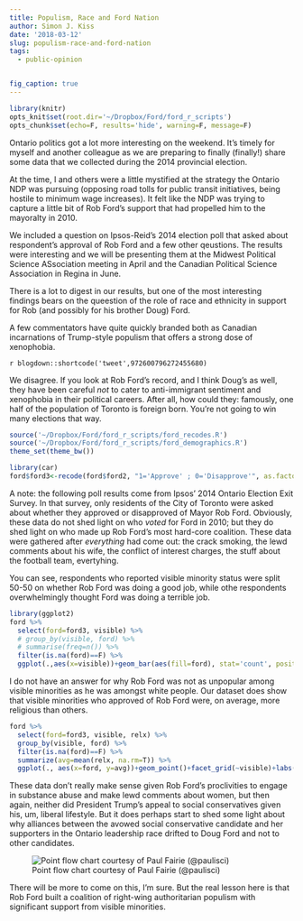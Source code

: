 ```yaml
---
title: Populism, Race and Ford Nation
author: Simon J. Kiss
date: '2018-03-12'
slug: populism-race-and-ford-nation
tags:
  - public-opinion


fig_caption: true
---
```


```r
library(knitr)
opts_knit$set(root.dir='~/Dropbox/Ford/ford_r_scripts')
opts_chunk$set(echo=F, results='hide', warning=F, message=F)


```




Ontario politics got a lot more interesting on the weekend.  It's timely for myself and another colleague as we are preparing to finally (finally!) share some data that we collected during the 2014 provincial election.

At the time, I and others were a little mystified at the strategy the Ontario NDP was pursuing (opposing road tolls for public transit initiatives, being hostile to minimum wage increases). It felt like the NDP was trying to capture a little bit of Rob Ford's support that had propelled him to the mayoralty in 2010. 

We included a question on Ipsos-Reid's 2014 election poll that asked about respondent's approval of Rob Ford and a few other qeustions. The results were interesting and we will be presenting them at the Midwest Political Science ASsociation meeting in April and the Canadian Political Science Association in Regina in June. 

There is a lot to digest in our results, but one of the most interesting findings bears on the queestion of the role of race and ethnicity in support for Rob (and possibly for his brother Doug) Ford. 

A few commentators have quite quickly branded both as Canadian incarnations of Trump-style populism that offers a strong dose of xenophobia. 

`r blogdown::shortcode('tweet',972600796272455680)` 

We disagree. If you look at Rob Ford's record, and I think Doug's as well, they have been careful *not* to cater to anti-immigrant sentiment and xenophobia in their political careers. After all, how could they: famously, one half of the population of Toronto is foreign born. You're not going to win many elections that way. 

```r
source('~/Dropbox/Ford/ford_r_scripts/ford_recodes.R')
source('~/Dropbox/Ford/ford_r_scripts/ford_demographics.R')
theme_set(theme_bw())
```


```r
library(car)
ford$ford3<-recode(ford$ford2, "1='Approve' ; 0='Disapprove'", as.factor=T, levels=c('Disapprove', 'Approve'))
```



A note: the following poll results come from Ipsos' 2014 Ontario Election Exit Survey. In that survey, only residents of the City of Toronto were asked about whether they approved or disapproved of Mayor Rob Ford. Obviously, these data do not shed light on who *voted* for Ford in 2010; but they do shed light on who made up Rob Ford's most hard-core coalition. These data were gathered after *everything* had come out: the crack smoking, the lewd comments about his wife, the conflict of interest charges, the stuff about the football team, evertyhing. 

You can see, respondents who reported visible minority status were split 50-50 on whether Rob Ford was doing a good job, while othe respondents overwhelmingly thought Ford was doing a terrible job. 

```r
library(ggplot2)
ford %>% 
  select(ford=ford3, visible) %>% 
  # group_by(visible, ford) %>%
  # summarise(freq=n()) %>%
  filter(is.na(ford)==F) %>% 
  ggplot(.,aes(x=visible))+geom_bar(aes(fill=ford), stat='count', position='dodge')

```


I do not have an answer for why Rob Ford was not as unpopular among visible minorities as he was amongst white people. Our dataset does show that visible minorities who approved of Rob Ford were, on average, more religious than others. 

```r
ford %>% 
  select(ford=ford3, visible, relx) %>% 
  group_by(visible, ford) %>% 
  filter(is.na(ford)==F) %>% 
  summarize(avg=mean(relx, na.rm=T)) %>% 
  ggplot(., aes(x=ford, y=avg))+geom_point()+facet_grid(~visible)+labs(title='Religiosity of Ford Supporters by Visible Minority Status')
```

These data don't really make sense given Rob Ford's proclivities to engage in substance abuse and make lewd comments about women, but then again, neither did President Trump's appeal to social conservatives given his, um, liberal lifestyle. But it does perhaps start to shed some light about why alliances between the avowed social conservative candidate and her supporters in the Ontario leadership race drifted to Doug Ford and not to other candidates. 

![Point flow chart courtesy of Paul Fairie (@paulisci)](/img/point_flow.jpg)

There will be more to come on this, I'm sure. But the real lesson here is that Rob Ford built a coalition of right-wing authoritarian populism with significant support from visible minorities. 

